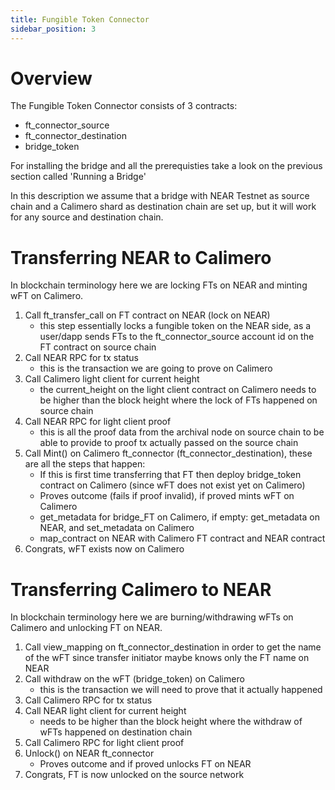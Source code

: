 ```yaml
---
title: Fungible Token Connector
sidebar_position: 3
---
```


# Overview

The Fungible Token Connector consists of 3 contracts:
- ft_connector_source
- ft_connector_destination
- bridge_token

For installing the bridge and all the prerequisties take a look on the previous section called 'Running a Bridge'

In this description we assume that a bridge with NEAR Testnet as source chain and a Calimero shard as destination chain are set up, but it will work for any source and destination chain.

# Transferring NEAR to Calimero 

In blockchain terminology here we are locking FTs on NEAR and minting wFT on Calimero.

1. Call ft_transfer_call on FT contract on NEAR (lock on NEAR)
   - this step essentially locks a fungible token on the NEAR side, as a user/dapp sends FTs to the ft_connector_source account id on the FT contract on source chain
2. Call NEAR RPC for tx status
   - this is the transaction we are going to prove on Calimero
3. Call Calimero light client for current height
   - the current_height on the light client contract on Calimero needs to be higher than the block height where the lock of FTs happened on source chain
4. Call NEAR RPC for light client proof
   - this is all the proof data from the archival node on source chain to be able to provide to proof tx actually passed on the source chain
5. Call Mint() on Calimero ft_connector (ft_connector_destination), these are all the steps that happen:
   - If this is first time transferring that FT then deploy bridge_token contract on Calimero (since wFT does not exist yet on Calimero) 
   - Proves outcome (fails if proof invalid), if proved mints wFT on Calimero
   - get_metadata for bridge_FT on Calimero, if empty: get_metadata on NEAR, and set_metadata on Calimero
   - map_contract on NEAR with Calimero FT contract and NEAR contract
6. Congrats, wFT exists now on Calimero

# Transferring Calimero to NEAR

In blockchain terminology here we are burning/withdrawing wFTs on Calimero and unlocking FT on NEAR.

1. Call view_mapping on ft_connector_destination in order to get the name of the wFT since transfer initiator maybe knows only the FT name on NEAR
1. Call withdraw on the wFT (bridge_token) on Calimero
   - this is the transaction we will need to prove that it actually happened
3. Call Calimero RPC for tx status
4. Call NEAR light client for current height
   - needs to be higher than the block height where the withdraw of wFTs happened on destination chain
5. Call Calimero RPC for light client proof
6. Unlock() on NEAR ft_connector
   - Proves outcome and if proved unlocks FT on NEAR
7. Congrats, FT is now unlocked on the source network





